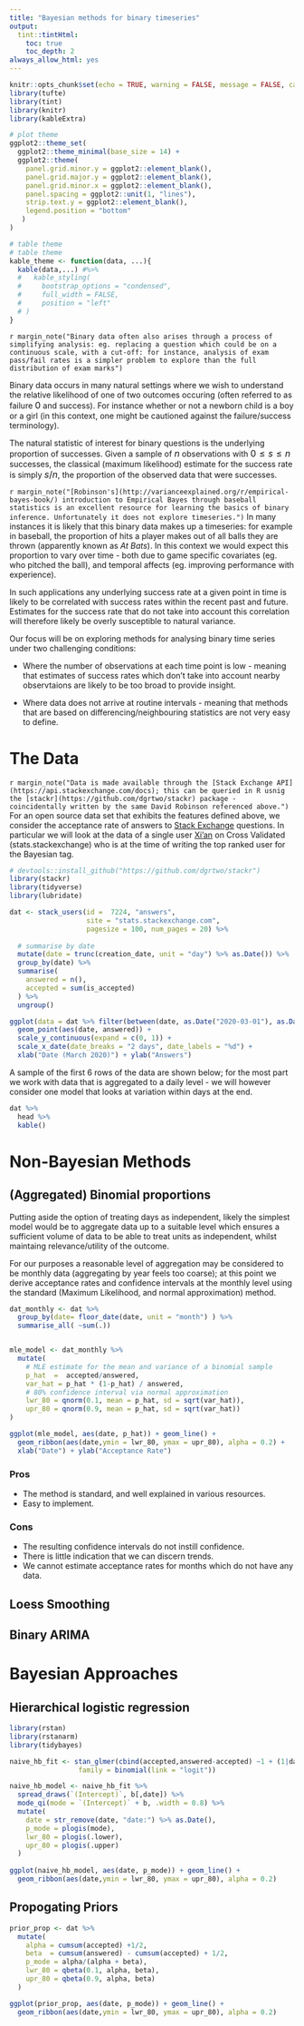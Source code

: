 ```yaml
---
title: "Bayesian methods for binary timeseries"
output:
  tint::tintHtml:
    toc: true
    toc_depth: 2
always_allow_html: yes
---
```

<style>
.math {
  font-size: 12pt;
}
</style>
```r
knitr::opts_chunk$set(echo = TRUE, warning = FALSE, message = FALSE, cache = TRUE, fig.margin = TRUE)
library(tufte)
library(tint)
library(knitr)
library(kableExtra)

# plot theme
ggplot2::theme_set(
  ggplot2::theme_minimal(base_size = 14) +
  ggplot2::theme(
    panel.grid.minor.y = ggplot2::element_blank(),
    panel.grid.major.y = ggplot2::element_blank(),
    panel.grid.minor.x = ggplot2::element_blank(),
    panel.spacing = ggplot2::unit(1, "lines"),
    strip.text.y = ggplot2::element_blank(),
    legend.position = "bottom"
   )
)

# table theme
# table theme
kable_theme <- function(data, ...){
  kable(data,...) #%>%
  #   kable_styling(
  #     bootstrap_options = "condensed",
  #     full_width = FALSE,
  #     position = "left"
  # )
}
```

`r margin_note("Binary data often also arises through a process of simplifying analysis: eg. replacing a question which could be on a continuous scale, with a cut-off: for instance, analysis of exam pass/fail rates is a simpler problem to explore than the full distribution of exam marks")`

Binary data occurs in many natural settings where we wish to understand the relative likelihood of one of two outcomes occuring (often referred to as failure $0$ and success). For instance whether or not a newborn child is a boy or a girl (in this context, one might be cautioned against the failure/success terminology).

The natural statistic of interest for binary questions is the underlying proportion of successes. Given a sample of $n$ observations with $0 \leq s \leq n$ successes, the classical (maximum likelihood) estimate for the success rate is simply $s/n$, the proportion of the observed data that were successes.

`r margin_note("[Robinson's](http://varianceexplained.org/r/empirical-bayes-book/) introduction to Empirical Bayes through baseball statistics is an excellent resource for learning the basics of binary inference. Unfortunately it does not explore timeseries.")`
In many instances it is likely that this binary data makes up a timeseries: for example in baseball, the proportion of hits a player makes out of all balls they are thrown (apparently known as *At Bats*). In this context we would expect this proportion to vary over time - both due to game specific covariates (eg. who pitched the ball), and temporal affects (eg. improving performance with experience).

In such applications any underlying success rate at a given point in time is likely to be correlated with success rates within the recent past and future. Estimates for the success rate that do not take into account this correlation will therefore likely be overly susceptible to natural variance.

Our focus will be on exploring methods for analysing binary time series under two challenging conditions:

* Where the number of observations at each time point is low - meaning that estimates of success rates which don't take into account nearby observtaions are likely to be too broad to provide insight.

* Where data does not arrive at routine intervals - meaning that methods that are based on differencing/neighbouring statistics are not very easy to define. 


# The Data

`r margin_note("Data is made available through the [Stack Exchange API](https://api.stackexchange.com/docs); this can be queried in R usnig the [stackr](https://github.com/dgrtwo/stackr) package - coincidentally written by the same David Robinson referenced above.")`
For an open source data set that exhibits the features defined above, we consider the acceptance rate of answers to [Stack Exchange](https://stackexchange.com/) questions. In particular we will look at the data of a single user [Xi'an](https://stats.stackexchange.com/users/7224/xian) on Cross Validated (stats.stackexchange) who is at the time of writing the top ranked user for the Bayesian tag.

```r
# devtools::install_github("https://github.com/dgrtwo/stackr")
library(stackr) 
library(tidyverse)
library(lubridate)

dat <- stack_users(id =  7224, "answers",
                   site = "stats.stackexchange.com",
                   pagesize = 100, num_pages = 20) %>%
  
  # summarise by date
  mutate(date = trunc(creation_date, unit = "day") %>% as.Date()) %>%
  group_by(date) %>%
  summarise(
    answered = n(),
    accepted = sum(is_accepted)
  ) %>%
  ungroup()
```

```r
ggplot(data = dat %>% filter(between(date, as.Date("2020-03-01"), as.Date("2020-03-31")))) +
  geom_point(aes(date, answered)) +
  scale_y_continuous(expand = c(0, 1)) +
  scale_x_date(date_breaks = "2 days", date_labels = "%d") +
  xlab("Date (March 2020)") + ylab("Answers")
```

A sample of the first 6 rows of the data are shown below; for the most part we work with data that is aggregated to a daily level - we will however consider one model that looks at variation within days at the end.

```r
dat %>% 
  head %>%
  kable()
```


# Non-Bayesian Methods

## (Aggregated) Binomial proportions
Putting aside the option of treating days as independent, likely the simplest model would be to aggregate data up to a suitable level which ensures a sufficient volume of data to be able to treat units as independent, whilst maintaing relevance/utility of the outcome.

For our purposes a reasonable level of aggregation may be considered to be monthly data (aggregating by year feels too coarse); at this point we derive acceptance rates and confidence intervals at the monthly level using the standard (Maximum Likelihood, and normal approximation) method.

```r
dat_monthly <- dat %>%
  group_by(date= floor_date(date, unit = "month") ) %>%
  summarise_all( ~sum(.))


mle_model <- dat_monthly %>%
  mutate(
    # MLE estimate for the mean and variance of a binomial sample
    p_hat  =  accepted/answered,
    var_hat = p_hat * (1-p_hat) / answered,
    # 80% confidence interval via normal approximation
    lwr_80 = qnorm(0.1, mean = p_hat, sd = sqrt(var_hat)),
    upr_80 = qnorm(0.9, mean = p_hat, sd = sqrt(var_hat))
)
```

```r
ggplot(mle_model, aes(date, p_hat)) + geom_line() +
  geom_ribbon(aes(date,ymin = lwr_80, ymax = upr_80), alpha = 0.2) +
  xlab("Date") + ylab("Acceptance Rate")
```

### Pros
* The method is standard, and well explained in various resources. 
* Easy to implement.

### Cons
* The resulting confidence intervals do not instill confidence.
* There is little indication that we can discern trends.
* We cannot estimate acceptance rates for months which do not have any data.

## Loess Smoothing



## Binary ARIMA

# Bayesian Approaches

## Hierarchical logistic regression
```r
library(rstan)
library(rstanarm)
library(tidybayes)

naive_hb_fit <- stan_glmer(cbind(accepted,answered-accepted) ~1 + (1|date),data = dat_monthly, 
                 family = binomial(link = "logit"))

naive_hb_model <- naive_hb_fit %>%
  spread_draws(`(Intercept)`, b[,date]) %>%
  mode_qi(mode = `(Intercept)` + b, .width = 0.8) %>%
  mutate(
    date = str_remove(date, "date:") %>% as.Date(),
    p_mode = plogis(mode),
    lwr_80 = plogis(.lower),
    upr_80 = plogis(.upper)
  )
  
ggplot(naive_hb_model, aes(date, p_mode)) + geom_line() +
  geom_ribbon(aes(date,ymin = lwr_80, ymax = upr_80), alpha = 0.2)  
```

## Propogating Priors
```r
prior_prop <- dat %>%
  mutate(
    alpha = cumsum(accepted) +1/2,
    beta  = cumsum(answered) - cumsum(accepted) + 1/2,
    p_mode = alpha/(alpha + beta),
    lwr_80 = qbeta(0.1, alpha, beta),
    upr_80 = qbeta(0.9, alpha, beta)
  )

ggplot(prior_prop, aes(date, p_mode)) + geom_line() +
  geom_ribbon(aes(date,ymin = lwr_80, ymax = upr_80), alpha = 0.2)  
```  
